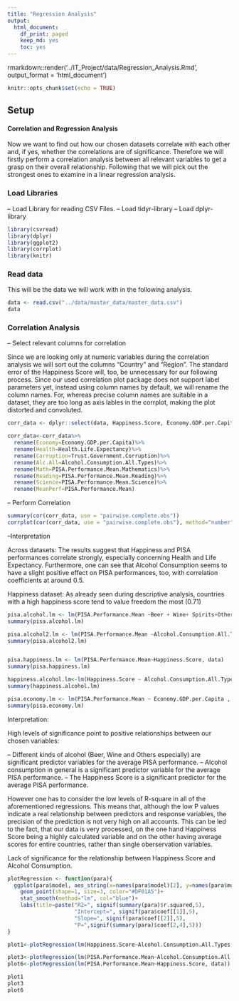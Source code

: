 ```yaml
---
title: "Regression Analysis"
output:
  html_document:
    df_print: paged
    keep_md: yes
    toc: yes
---
```

rmarkdown::render('../IT_Project/data/Regression_Analysis.Rmd', output_format = 'html_document')

```r
knitr::opts_chunk$set(echo = TRUE)
```

## Setup

#### Correlation and Regression Analysis

Now we want to find out how our chosen datasets correlate with each other and, if yes, whether the correlations are of significance. Therefore we will firstly perform a correlation analysis between all relevant variables to get a grasp on their overall relationship. Following that we will pick out the strongest ones to examine in a linear regression analysis. 

### Load Libraries 

-- Load Library for reading CSV Files.
-- Load tidyr-library
-- Load dplyr-library

```r
library(csvread)
library(dplyr)
library(ggplot2)
library(corrplot)
library(knitr)
```
### Read data

This will be the data we will work with in the following analysis.
```r

data <- read.csv("../data/master_data/master_data.csv")
data
```

### Correlation Analysis

-- Select relevant columns for correlation

Since we are looking only at numeric variables during the correlation analysis we will sort out the columns "Country" and "Region". The standard error of the Happiness Score will, too, be unnecessary for our following process.
Since our used correlation plot package does not support label parameters yet, instead using column names by default, we will rename the column names. For, whereas precise column names are suitable in a dataset, they are too long as axis lables in the corrplot, making the plot distorted and convoluted. 

```r
corr_data <- dplyr::select(data, Happiness.Score, Economy.GDP.per.Capita, Family, Health.Life.Expectancy,Freedom, Trust.Government.Corruption, Generosity, Dystopia.Residual,Alcohol.Consumption.All.Types,Beer, Wine, Spirits, Other, contains("PISA"))

corr_data<-corr_data%>%
  rename(Economy=Economy.GDP.per.Capita)%>%
  rename(Health=Health.Life.Expectancy)%>%
  rename(Corruption=Trust.Government.Corruption)%>%
  rename(Alc.All=Alcohol.Consumption.All.Types)%>%
  rename(Math=PISA.Performance.Mean.Mathematics)%>%
  rename(Reading=PISA.Performance.Mean.Reading)%>%
  rename(Science=PISA.Performance.Mean.Science)%>%
  rename(MeanPerf=PISA.Performance.Mean)

```

-- Perform Correlation

```r

summary(cor(corr_data, use = "pairwise.complete.obs"))
corrplot(cor(corr_data, use = "pairwise.complete.obs"), method="number",tl.cex = 0.7, number.digits = 2, number.cex = 0.6, addrect = 5)

```

--Interpretation

Across datasets:
The results suggest that Happiness and PISA performances correlate strongly, especially concerning Health and Life Expectancy. Furthermore, one can see that Alcohol Consumption seems to have a slight positive effect on PISA performances, too, with correlation coefficients at around 0.5.

Happiness dataset:
As already seen during descriptive analysis, countries with a high happiness score tend to value freedom the most (0.71)

```r

pisa.alcohol.lm <- lm(PISA.Performance.Mean ~Beer + Wine+ Spirits+Other, data)
summary(pisa.alcohol.lm)

pisa.alcohol2.lm <- lm(PISA.Performance.Mean ~Alcohol.Consumption.All.Types, data)
summary(pisa.alcohol2.lm)


pisa.happiness.lm <- lm(PISA.Performance.Mean~Happiness.Score, data)
summary(pisa.happiness.lm)

happiness.alcohol.lm<-lm(Happiness.Score ~ Alcohol.Consumption.All.Types, data)
summary(happiness.alcohol.lm)

pisa.economy.lm <- lm(PISA.Performance.Mean ~ Economy.GDP.per.Capita , data)
summary(pisa.economy.lm)


```

Interpretation:

High levels of significance point to positive relationships between our chosen variables:

-- Different kinds of alcohol (Beer, Wine and Others especially) are significant predictor variables for the average PISA performance.
-- Alcohol consumption in general is a significant predictor variable for the average PISA performance.
-- The Happiness Score is a significant predictor for the average PISA performance.

However one has to consider the low levels of R-square in all of the aforementioned regressions. This means that, although the low P values indicate a real relationship between predictors and response variables, the precision of the prediction is not very high on all accounts.
This can be led to the fact, that our data is very processed, on the one hand Happiness Score being a highly calculated variable and on the other having average scores for entire countries, rather than single oberservation variables. 


Lack of significance for the relationship between Happiness Score and Alcohol Consumption. 




```r

plotRegression <- function(para){
  ggplot(para$model, aes_string(x=names(para$model)[2], y=names(para$model)[1]))+
    geom_point(shape=1, size=3, color="#DF01A5")+
    stat_smooth(method="lm", col="blue")+
    labs(title=paste("R2=", signif(summary(para)$r.squared,5),
                     "Intercept=", signif(para$coef[[1]],5),
                     "Slope=", signif(para$coef[[2]],5),
                     "P=",signif(summary(para)$coef[2,4],5)))
}

plot1<-plotRegression(lm(Happiness.Score~Alcohol.Consumption.All.Types, data))

plot3<-plotRegression(lm(PISA.Performance.Mean~Alcohol.Consumption.All.Types, data))
plot6<-plotRegression(lm(PISA.Performance.Mean~Happiness.Score, data))

plot1
plot3
plot6
```

